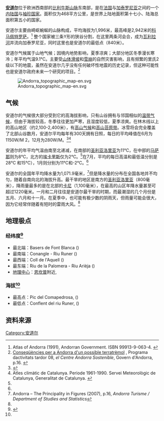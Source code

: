 '''[[安道尔|安道尔]]'''位于欧洲西南部的[[比利牛斯山脉|比利牛斯山脉]]东南部，是在[[法国|法国]]与[[加泰罗尼亚|加泰罗尼亚]]之间的一个[[内陆国|内陆国]]与[[袖珍国家|袖珍国家]]。面积仅为468平方公里，是世界上陆地面积第十七小、陆海总面积第五小的国家。

安道尔主要由崎岖蜿蜒的山脉构成，平均海拔为1,996米，最高峰是2,942米的[[科马佩特罗萨|科马佩特罗萨]]。<ref>Atlas of Andorra (1991), Andorran Government. ISBN 99913-9-063-4.  {{ca}}</ref> 整个国家被三条Y形的狭谷分割，在这里两条河会合，成为[[瓦利拉河|瓦利拉河]]并流向加泰罗尼亚，同时这里也是安道尔的最低点（840米）。

安道尔气候属于山地气候；因境内地势影响，夏季凉爽；大部分地区冬季漫长寒冷；年平均气温9.1℃。主要受[[山体滑坡|山体滑坡]]和[[雪崩|雪崩]]的自然灾害影响，且有频繁的里氏2级以下的地震，虽然在安道尔几乎没有任何破坏性地震的历史记录，但这种可能性也是安道尔政府未来一个研究的项目。<ref name="sost1">[http://www.sostenibilitat.ad/admin/documents/23102008152321_programa%20activitats%20TARDOR%2008.pdf Conseqüències per a Andorra d'un possible terratrèmol] {{Wayback|url=http://www.sostenibilitat.ad/admin/documents/23102008152321_programa%20activitats%20TARDOR%2008.pdf |date=20110706062233 }}, Programa dactivitats tardor 08, ''el Centre Andorra Sostenible'', Govern d'Andorra, p.16. {{ca}}</ref>

[[File:Andorra_topographic_map-en.svg|right]]

== 气候 ==

安道尔的气候很大部分受到它的高海拔影响，只有山谷拥有与邻国相似的[[温带气候|温带气候]]，但由于海拔较高，冬季往往更加严寒，且湿度较低，夏季凉爽。在林木线以上的高山地区（约2,100-2,400米），有[[高山气候|高山气候]]和[[高山苔原带|高山苔原带]]。冰雪将会完全覆盖了北部山谷数月，安道尔平均每年有300天拥有日照，每日的平均峰值在6月为1150W/M 2，12月为280W/M。<ref name="wu1">{{Cite web |url=http://www.wunderground.com/cgi-bin/findweather/getForecast?query=42.511%2C1.543 |title=Andorra – Escaldes,''Weather Underground'' |access-date=2013-06-22 |archive-date=2017-02-06 |archive-url=https://web.archive.org/web/20170206105034/https://www.wunderground.com/cgi-bin/findweather/getForecast?query=42.511%2C1.543 |dead-url=no }}</ref><ref name="catmet">Atles climàtic de Catalunya. Periode 1961-1990. Servei Meteorològic de Catalunya, Generalitat de Catalunya. {{ca}}</ref>

安道尔的年平均气温由南至北递减，在南部的[[圣利亚洛里亚|圣利亚洛里亚]]为11℃，在中部的[[马萨那|马萨那]]则为8℃，北方的[[埃卡里斯|埃卡里斯]]仅为2℃。<ref name="catmet"/>在7月，平均的每日高温和最低温分别是28℃ 和15℃），1月则分别为11℃和-2℃。<ref name="wu1"/>

安道尔的全国年平均降水量为1,071.9毫米，<ref name="dss">Andorra – The Principality in Figures (2007), p.16, ''Andorra Turisme / Department of Studies and Statistics''</ref>但是降水量的分布在全国各地并不均匀，随着自南向北的海拔升高。最干旱的地区是南方的[[圣利亚洛里亚|圣利亚洛里亚]]（800毫米），降雨量最多的是在北部的[[卡尼|卡尼]]（1,100毫米），在最高的山区年降水量甚至可超过1220毫米。一月和二月往往是安道尔最干旱的时期，而最潮湿的几个月份是五月、六月和十一月。在夏季中，也可能有极少数的阴雨天，但雨量可能会很大，因为它经常伴随着有短时的雷雨大风。<ref name="catmet"/>

== 地理极点 ==

=== 经纬度<ref name="geogandorra">{{Cite web |url=http://www.estadistica.ad/serveiestudis/publicacions/CD/Anuari/cat/pdf/xifres.PDF |title=存档副本 |access-date=2013-06-22 |archive-date=2009-11-13 |archive-url=https://web.archive.org/web/20091113203301/http://www.estadistica.ad/serveiestudis/publicacions/CD/Anuari/cat/pdf/xifres.PDF |dead-url=yes }}</ref> ===

*最北端：Basers de Font Blanca ({{coord|42|39|17|N|1|33|4|E|type:landmark_region:AD|name=Pic d'Arial (North)}})
*最南端：Conangle - Riu Runer ({{coord|42|25|43|N|1|31|2|E|type:landmark_region:AD|name=Conangle (South)}})
*最西端：Coll de l'Aquell ({{coord|42|29|11|N|1|24|32|E|type:landmark_region:AD|name=Coll de l'Aquell (West)}})
*最东端：Riu de la Palomera - Riu Arièja ({{coord|42|34|26|N|1|47|10|E|type:landmark_region:AD|name=La Palomera (East)}})
*[[地理中心|地理中心]]：[[恩坎普|恩坎普]]附近, {{coord|42|32|30|N|01|35|51|E|type:landmark_region:AD|name=Geographical centre of Andorra}}

=== 海拔<ref name="geogandorra"/> ===
*最高点：Pic del Comapedrosa, {{convert|2942|m|2|abbr=on}} ({{coord|42|35|N|01|27|E|type:landmark_region:AD|name=Coma Pedrosa (highest)}})
*最低点：Conflent del riu Runer, {{convert|840|m|2|abbr=on}} ({{coord|42|26|N|01|29|E|type:landmark_region:AD|name= Riu Runer (lowest)}})

== 资料来源 ==
{{Reflist|2}}

{{欧洲题目|地理}}

[[Category:安道尔|Category:安道尔]]